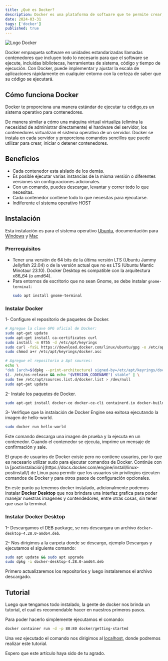 ```yaml
---
title: ¿Qué es Docker?
description: Docker es una plataforma de software que te permite crear, probar e implementar aplicaciones rápidamente.
date: 2024-03-31
tags: ['docker']
published: true
---
```


<Image src='/static/imgs/docker-logo.webp' alt='Logo Docker' width={800} height={300} />

Docker empaqueta software en unidades estandarizadas llamadas contenedores que incluyen todo lo necesario para que el software se ejecute, incluidas bibliotecas, herramientas de sistema, código y tiempo de ejecución. Con Docker, puede implementar y ajustar la escala de aplicaciones rápidamente en cualquier entorno con la certeza de saber que su código se ejecutará.

## Cómo funciona Docker

Docker te proporciona una manera estándar de ejecutar tu código,es un sistema operativo para contenedores.

De manera similar a cómo una máquina virtual virtualiza (elimina la necesidad de administrar directamente) el hardware del servidor, los contenedores virtualizan el sistema operativo de un servidor. Docker se instala en cada servidor y proporciona comandos sencillos que puede utilizar para crear, iniciar o detener contenedores.

## Beneficios

- Cada contenedor esta aislado de los demás.
- Es posible ejecutar varias instancias de la misma versión o diferentes versiones sin configuraciones adicionales.
- Con un comando, puedes descargar, levantar y correr todo lo que necesitas.
- Cada contenedor contiene todo lo que necesitas para ejecutarse.
- Indiferente el sistema operativo HOST

## Instalación

Esta instalación es para el sistema operativo [Ubuntu](https://docs.docker.com/desktop/install/ubuntu/), documentación para [Windows](https://docs.docker.com/desktop/install/windows-install/) y [Mac](https://docs.docker.com/desktop/install/mac-install/)

### Prerrequisitos

- Tener una versión de 64 bits de la última versión LTS (Ubuntu Jammy Jellyfish 22.04) o de la versión actual que no es LTS (Ubuntu Mantic Minotaur 23.10). Docker Desktop es compatible con la arquitectura x86_64 (o amd64).
- Para entornos de escritorio que no sean Gnome, se debe instalar `gnome-terminal`:
  ```bash
  sudo apt install gnome-terminal
  ```

### Instalar Docker

1- Configure el repositorio de paquetes de Docker.

```bash
# Agregue la clave GPG oficial de Docker:
sudo apt-get update
sudo apt-get install ca-certificates curl
sudo install -m 0755 -d /etc/apt/keyrings
sudo curl -fsSL https://download.docker.com/linux/ubuntu/gpg -o /etc/apt/keyrings/docker.asc
sudo chmod a+r /etc/apt/keyrings/docker.asc

# Agregue el repositorio a Apt sources:
echo \
"deb [arch=$(dpkg --print-architecture) signed-by=/etc/apt/keyrings/docker.asc] https://download.docker.com/linux/ubuntu \
$(. /etc/os-release && echo "$VERSION_CODENAME") stable" | \
sudo tee /etc/apt/sources.list.d/docker.list > /dev/null
sudo apt-get update
```

2- Instale los paquetes de Docker.

```bash
sudo apt-get install docker-ce docker-ce-cli containerd.io docker-buildx-plugin docker-compose-plugin
```

3- Verifique que la instalación de Docker Engine sea exitosa ejecutando la imagen de hello-world.

```bash
sudo docker run hello-world
```

Este comando descarga una imagen de prueba y la ejecuta en un contenedor. Cuando el contenedor se ejecuta, imprime un mensaje de confirmación y sale.

<Callout>
  El grupo de usuarios de Docker existe pero no contiene usuarios, por lo que es necesario
  utilizar sudo para ejecutar comandos de Docker. Continúe con la
  [postinstalación](https://docs.docker.com/engine/install/linux-postinstall/) de Linux
  para permitir que los usuarios sin privilegios ejecuten comandos de Docker y para otros
  pasos de configuración opcionales.
</Callout>

En este punto ya tenemos docker instalado, adicionalmente podemos instalar **Docker Desktop** que nos brindara una interfaz grafica para poder manejar nuestras imagenes y contendedores, entre otras cosas, sin tener que usar la terminal.

### Instalar Docker Desktop

1- Descargamos el DEB package, se nos descargara un archivo `docker-desktop-4.28.0-amd64.deb`.

2- Nos dirigimos a la carpeta donde se descargo, ejemplo Descargas y ejecutamos el siguiente comando:

```bash
sudo apt update && sudo apt upgrade
sudo dpkg -i docker-desktop-4.28.0-amd64.deb
```

Primero actualizaremos los repositorios y luego instalaremos el archivo descargado.

## Tutorial

Luego que tengamos todo instalado, la gente de docker nos brinda un tutorial, el cual es recomendable hacer en nuestros primeros pasos.

Para poder hacerlo simplemente ejecutamos el comando:

```bash
docker container run -d -p 80:80 docker/getting-started
```

Una vez ejecutado el comando nos dirigimos al [localhost](http://localhost), donde podremos realizar este tutorial.

Espero que este artículo haya sido de tu agrado.
